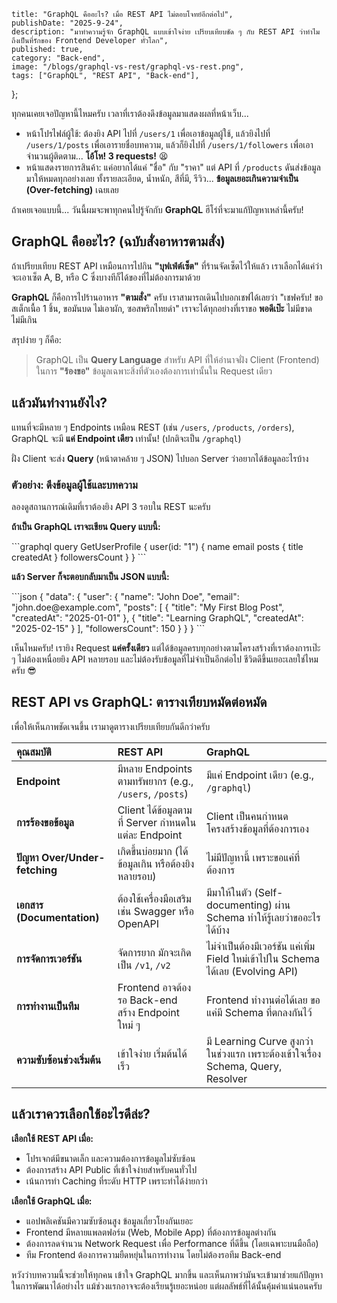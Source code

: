     title: "GraphQL คืออะไร? เมื่อ REST API ไม่ตอบโจทย์อีกต่อไป",
    publishDate: "2025-9-24",
    description: "มาทำความรู้จัก GraphQL แบบเข้าใจง่าย เปรียบเทียบชัด ๆ กับ REST API ว่าทำไมถึงเป็นที่รักของ Frontend Developer ทั่วโลก",
    published: true,
    category: "Back-end",
    image: "/blogs/graphql-vs-rest/graphql-vs-rest.png",
    tags: ["GraphQL", "REST API", "Back-end"],
};

ทุกคนเคยเจอปัญหานี้ไหมครับ เวลาที่เราต้องดึงข้อมูลมาแสดงผลที่หน้าเว็บ...

*   หน้าโปรไฟล์ผู้ใช้: ต้องยิง API ไปที่ `/users/1` เพื่อเอาข้อมูลผู้ใช้, แล้วยิงไปที่ `/users/1/posts` เพื่อเอารายชื่อบทความ, แล้วก็ยิงไปที่ `/users/1/followers` เพื่อเอาจำนวนผู้ติดตาม... **โอ้โห! 3 requests!** 😫
*   หน้าแสดงรายการสินค้า: แค่อยากได้แค่ "ชื่อ" กับ "ราคา" แต่ API ที่ `/products` ดันส่งข้อมูลมาให้หมดทุกอย่างเลย ทั้งรายละเอียด, น้ำหนัก, สีที่มี, รีวิว... **ข้อมูลเยอะเกินความจำเป็น (Over-fetching)** เฉยเลย

ถ้าเคยเจอแบบนี้... วันนี้ผมจะพาทุกคนไปรู้จักกับ **GraphQL** ฮีโร่ที่จะมาแก้ปัญหาเหล่านี้ครับ!

## GraphQL คืออะไร? (ฉบับสั่งอาหารตามสั่ง)

ถ้าเปรียบเทียบ REST API เหมือนการไปกิน **"บุฟเฟ่ต์เซ็ต"** ที่ร้านจัดเซ็ตไว้ให้แล้ว เราเลือกได้แค่ว่าจะเอาเซ็ต A, B, หรือ C ซึ่งบางทีก็ได้ของที่ไม่ต้องการมาด้วย

**GraphQL** ก็คือการไปร้านอาหาร **"ตามสั่ง"** ครับ เราสามารถเดินไปบอกเชฟได้เลยว่า "เชฟครับ! ขอสเต็กเนื้อ 1 ชิ้น, ขอมันบด ไม่เอาผัก, ซอสพริกไทยดำ" เราจะได้ทุกอย่างที่เราขอ **พอดีเป๊ะ** ไม่มีขาด ไม่มีเกิน

สรุปง่าย ๆ ก็คือ:
> GraphQL เป็น **Query Language** สำหรับ API ที่ให้อำนาจฝั่ง Client (Frontend) ในการ **"ร้องขอ"** ข้อมูลเฉพาะสิ่งที่ตัวเองต้องการเท่านั้นใน Request เดียว

## แล้วมันทำงานยังไง?

แทนที่จะมีหลาย ๆ Endpoints เหมือน REST (เช่น `/users`, `/products`, `/orders`), GraphQL จะมี **แค่ Endpoint เดียว** เท่านั้น! (ปกติจะเป็น `/graphql`)

ฝั่ง Client จะส่ง **Query** (หน้าตาคล้าย ๆ JSON) ไปบอก Server ว่าอยากได้ข้อมูลอะไรบ้าง

### ตัวอย่าง: ดึงข้อมูลผู้ใช้และบทความ

ลองดูสถานการณ์เดิมที่เราต้องยิง API 3 รอบใน REST นะครับ

**ถ้าเป็น GraphQL เราจะเขียน Query แบบนี้:**

<FileName name="GraphQL Query">
```graphql
query GetUserProfile {
  user(id: "1") {
    name
    email
    posts {
      title
      createdAt
    }
    followersCount
  }
}
```
</FileName>

**แล้ว Server ก็จะตอบกลับมาเป็น JSON แบบนี้:**

<FileName name="GraphQL Response">
```json
{
  "data": {
    "user": {
      "name": "John Doe",
      "email": "john.doe@example.com",
      "posts": [
        { "title": "My First Blog Post", "createdAt": "2025-01-01" },
        { "title": "Learning GraphQL", "createdAt": "2025-02-15" }
      ],
      "followersCount": 150
    }
  }
}
```
</FileName>

เห็นไหมครับ! เรายิง Request **แค่ครั้งเดียว** แต่ได้ข้อมูลครบทุกอย่างตามโครงสร้างที่เราต้องการเป๊ะ ๆ ไม่ต้องเหนื่อยยิง API หลายรอบ และไม่ต้องรับข้อมูลที่ไม่จำเป็นอีกต่อไป ชีวิตดีขึ้นเยอะเลยใช่ไหมครับ 😎

## REST API vs GraphQL: ตารางเทียบหมัดต่อหมัด

เพื่อให้เห็นภาพชัดเจนขึ้น เรามาดูตารางเปรียบเทียบกันดีกว่าครับ

| คุณสมบัติ | REST API | GraphQL |
| :--- | :--- | :--- |
| **Endpoint** | มีหลาย Endpoints ตามทรัพยากร (e.g., `/users`, `/posts`) | มีแค่ Endpoint เดียว (e.g., `/graphql`) |
| **การร้องขอข้อมูล** | Client ได้ข้อมูลตามที่ Server กำหนดในแต่ละ Endpoint | Client เป็นคนกำหนดโครงสร้างข้อมูลที่ต้องการเอง |
| **ปัญหา Over/Under-fetching** | เกิดขึ้นบ่อยมาก (ได้ข้อมูลเกิน หรือต้องยิงหลายรอบ) | ไม่มีปัญหานี้ เพราะขอแค่ที่ต้องการ |
| **เอกสาร (Documentation)** | ต้องใช้เครื่องมือเสริม เช่น Swagger หรือ OpenAPI | มีมาให้ในตัว (Self-documenting) ผ่าน Schema ทำให้รู้เลยว่าขออะไรได้บ้าง |
| **การจัดการเวอร์ชัน** | จัดการยาก มักจะเกิดเป็น `/v1`, `/v2` | ไม่จำเป็นต้องมีเวอร์ชัน แค่เพิ่ม Field ใหม่เข้าไปใน Schema ได้เลย (Evolving API) |
| **การทำงานเป็นทีม** | Frontend อาจต้องรอ Back-end สร้าง Endpoint ใหม่ ๆ | Frontend ทำงานต่อได้เลย ขอแค่มี Schema ที่ตกลงกันไว้ |
| **ความซับซ้อนช่วงเริ่มต้น** | เข้าใจง่าย เริ่มต้นได้เร็ว | มี Learning Curve สูงกว่าในช่วงแรก เพราะต้องเข้าใจเรื่อง Schema, Query, Resolver |

## แล้วเราควรเลือกใช้อะไรดีล่ะ?

**เลือกใช้ REST API เมื่อ:**
*   โปรเจกต์มีขนาดเล็ก และความต้องการข้อมูลไม่ซับซ้อน
*   ต้องการสร้าง API Public ที่เข้าใจง่ายสำหรับคนทั่วไป
*   เน้นการทำ Caching ที่ระดับ HTTP เพราะทำได้ง่ายกว่า

**เลือกใช้ GraphQL เมื่อ:**
*   แอปพลิเคชันมีความซับซ้อนสูง ข้อมูลเกี่ยวโยงกันเยอะ
*   Frontend มีหลายแพลตฟอร์ม (Web, Mobile App) ที่ต้องการข้อมูลต่างกัน
*   ต้องการลดจำนวน Network Request เพื่อ Performance ที่ดีขึ้น (โดยเฉพาะบนมือถือ)
*   ทีม Frontend ต้องการความยืดหยุ่นในการทำงาน โดยไม่ต้องรอทีม Back-end

หวังว่าบทความนี้จะช่วยให้ทุกคน เข้าใจ GraphQL มากขึ้น และเห็นภาพว่ามันจะเข้ามาช่วยแก้ปัญหาในการพัฒนาได้อย่างไร แม้ช่วงแรกอาจจะต้องเรียนรู้เยอะหน่อย แต่ผลลัพธ์ที่ได้นั้นคุ้มค่าแน่นอนครับ